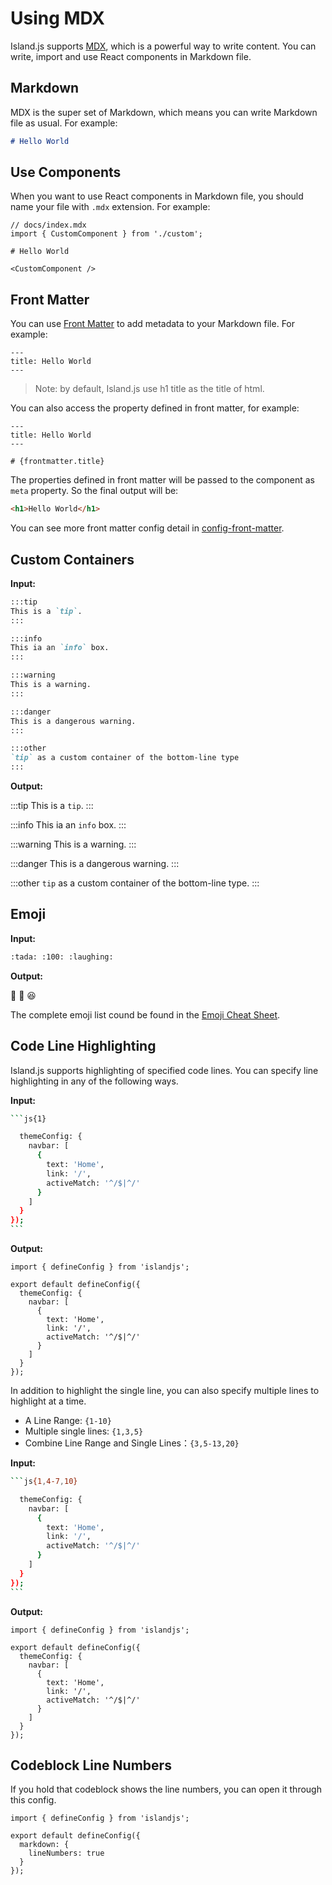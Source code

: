 # Using MDX

Island.js supports [MDX](https://mdxjs.com/), which is a powerful way to write content. You can write, import and use React components in Markdown file.

## Markdown

MDX is the super set of Markdown, which means you can write Markdown file as usual. For example:

```md
# Hello World
```

## Use Components

When you want to use React components in Markdown file, you should name your file with `.mdx` extension. For example:

```mdx
// docs/index.mdx
import { CustomComponent } from './custom';

# Hello World

<CustomComponent />
```

## Front Matter

You can use [Front Matter](https://jekyllrb.com/docs/front-matter/) to add metadata to your Markdown file. For example:

```mdx
---
title: Hello World
---
```

> Note: by default, Island.js use h1 title as the title of html.

You can also access the property defined in front matter, for example:

```mdx
---
title: Hello World
---

# {frontmatter.title}
```

The properties defined in front matter will be passed to the component as `meta` property. So the final output will be:

```html
<h1>Hello World</h1>
```

You can see more front matter config detail in [config-front-matter](/en/api/config-front-matter).

## Custom Containers

**Input:**

```markdown
:::tip
This is a `tip`.
:::

:::info
This ia an `info` box.
:::

:::warning
This is a warning.
:::

:::danger
This is a dangerous warning.
:::

:::other
`tip` as a custom container of the bottom-line type
:::
```

**Output:**

:::tip
This is a `tip`.
:::

:::info
This ia an `info` box.
:::

:::warning
This is a warning.
:::

:::danger
This is a dangerous warning.
:::

:::other
`tip` as a custom container of the bottom-line type.
:::

## Emoji

**Input:**

````bash
:tada: :100: :laughing:
````

**Output:**

:tada: :100: :laughing:

The complete emoji list cound be found in the [Emoji Cheat Sheet](https://www.webfx.com/tools/emoji-cheat-sheet/).

## Code Line Highlighting

Island.js supports highlighting of specified code lines. You can specify line highlighting in any of the following ways.

**Input:**

````bash
```js{1}

  themeConfig: {
    navbar: [
      {
        text: 'Home',
        link: '/',
        activeMatch: '^/$|^/'
      }
    ]
  }
});
```
````

**Output:**

```js{1}
import { defineConfig } from 'islandjs';

export default defineConfig({
  themeConfig: {
    navbar: [
      {
        text: 'Home',
        link: '/',
        activeMatch: '^/$|^/'
      }
    ]
  }
});
```

In addition to highlight the single line, you can also specify multiple lines to highlight at a time.

- A Line Range: `{1-10}`
- Multiple single lines: `{1,3,5}`
- Combine Line Range and Single Lines：`{3,5-13,20}`

**Input:**

````bash
```js{1,4-7,10}

  themeConfig: {
    navbar: [
      {
        text: 'Home',
        link: '/',
        activeMatch: '^/$|^/'
      }
    ]
  }
});
```
````

**Output:**

```js{1,4-7,10}
import { defineConfig } from 'islandjs';

export default defineConfig({
  themeConfig: {
    navbar: [
      {
        text: 'Home',
        link: '/',
        activeMatch: '^/$|^/'
      }
    ]
  }
});
```

## Codeblock Line Numbers

If you hold that codeblock shows the line numbers, you can open it through this config.

```js{5}
import { defineConfig } from 'islandjs';

export default defineConfig({
  markdown: {
    lineNumbers: true
  }
});
```
